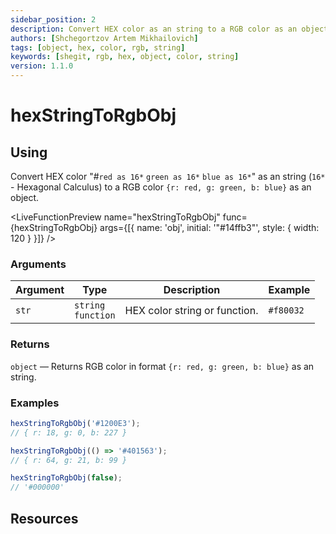 ```yaml
---
sidebar_position: 2
description: Convert HEX color as an string to a RGB color as an object
authors: [Shchegortzov Artem Mikhailovich]
tags: [object, hex, color, rgb, string]
keywords: [shegit, rgb, hex, object, color, string]
version: 1.1.0
---
```




# hexStringToRgbObj

## Using

Convert HEX color "#`red as 16*` `green as 16*` `blue as 16*`" as an string (`16*` - Hexagonal Calculus)
to a RGB color `{r: red, g: green, b: blue}` as an object.

<LiveFunctionPreview
  name="hexStringToRgbObj"
  func={hexStringToRgbObj}
  args={[{ name: 'obj', initial: '"#14ffb3"', style: { width: 120 } }]}
/>

### Arguments

| Argument | Type                       | Description                   | Example   |
| -------- | -------------------------- | ----------------------------- | --------- |
| `str`    | `string` <br /> `function` | HEX color string or function. | `#f80032` |

### Returns

`object` — Returns RGB color in format `{r: red, g: green, b: blue}` as an string.

### Examples

```js
hexStringToRgbObj('#1200E3');
// { r: 18, g: 0, b: 227 }

hexStringToRgbObj(() => '#401563');
// { r: 64, g: 21, b: 99 }

hexStringToRgbObj(false);
// '#000000'
```

## Resources

<Resources constants={constants} />
